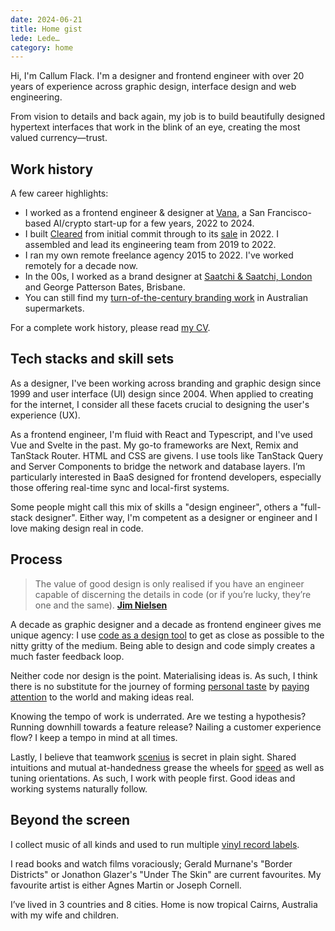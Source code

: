 ```yaml
---
date: 2024-06-21
title: Home gist
lede: Lede…
category: home
---
```


Hi, I'm Callum Flack. I'm a designer and frontend engineer with over 20 years of experience across graphic design, interface design and web engineering.

From vision to details and back again, my job is to build beautifully designed hypertext interfaces that work in the blink of an eye, creating the most valued currency—trust.

<Available />

<Contact />

## Work history

A few career highlights:

- I worked as a frontend engineer & designer at [Vana](vana), a San Francisco-based AI/crypto start-up for a few years, 2022 to 2024.
- I built [Cleared](https://getcleared.com/) from initial commit through to its [sale](https://www.crunchbase.com/acquisition/femd-acquires-cleared--a1f894e0) in 2022. I assembled and lead its engineering team from 2019 to 2022.
- I ran my own remote freelance agency 2015 to 2022. I've worked remotely for a decade now.
- In the 00s, I worked as a brand designer at [Saatchi & Saatchi, London](https://saatchi.co.uk/) and George Patterson Bates, Brisbane.
- You can still find my [turn-of-the-century branding work](breaka) in Australian supermarkets.

For a complete work history, please read [my CV](https://read.cv/callum).

## Tech stacks and skill sets

As a designer, I've been working across branding and graphic design since 1999 and user interface (UI) design since 2004. When applied to creating for the internet, I consider all these facets crucial to designing the user's experience (UX).

As a frontend engineer, I'm fluid with React and Typescript, and I've used Vue and Svelte in the past. My go-to frameworks are Next, Remix and TanStack Router. HTML and CSS are givens. I use tools like TanStack Query and Server Components to bridge the network and database layers. I’m particularly interested in BaaS designed for frontend developers, especially those offering real-time sync and local-first systems.

Some people might call this mix of skills a "design engineer", others a "full-stack designer". Either way, I'm competent as a designer or engineer and I love making design real in code.

## Process

> The value of good design is only realised if you have an engineer capable of discerning the details in code (or if you’re lucky, they’re one and the same).
> **[Jim Nielsen](https://twitter.com/jimniels/status/1623568177635667969)**

A decade as graphic designer and a decade as frontend engineer gives me unique agency: I use [code as a design tool](/designers-should-code) to get as close as possible to the nitty gritty of the medium. Being able to design and code simply creates a much faster feedback loop.

Neither code nor design is the point. Materialising ideas is. As such, I think there is no substitute for the journey of forming [personal taste](/the-matter-of-taste) by [paying attention](/the-instantaneous-language-of-beauty) to the world and making ideas real.

Knowing the tempo of work is underrated. Are we testing a hypothesis? Running downhill towards a feature release? Nailing a customer experience flow? I keep a tempo in mind at all times.

Lastly, I believe that teamwork [scenius](/creativity-starts-with-love-and-theft) is secret in plain sight. Shared intuitions and mutual at-handedness grease the wheels for [speed](https://twitter.com/patrickc/status/1380556517208825856) as well as tuning orientations. As such, I work with people first. Good ideas and working systems naturally follow.

## Beyond the screen

I collect music of all kinds and used to run multiple [vinyl record labels](https://www.discogs.com/artist/2452856-Callum-Flack).

I read books and watch films voraciously; Gerald Murnane's "Border Districts" or Jonathon Glazer's "Under The Skin" are current favourites. My favourite artist is either Agnes Martin or Joseph Cornell.

I’ve lived in 3 countries and 8 cities. Home is now tropical Cairns, Australia with my wife and children.
